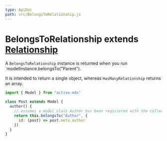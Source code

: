 ```yaml
---
type: ApiDoc
path: src/BelongsToRelationship.js
---
```


# BelongsToRelationship extends [Relationship](./Relationship.mdx)

A `BelongsToRelationship` instance is returned when you run `modelInstance.belongsTo("Parent").

It is intended to return a single object, whereas `HasManyRelationship` returns an array.

```javascript
import { Model } from "active-mdx"

class Post extends Model {
  author() {
    // assumes a model class Author has been registered with the collection
    return this.belongsTo("Author", {
      id: (post) => post.meta.author
    })
  }
}
```
